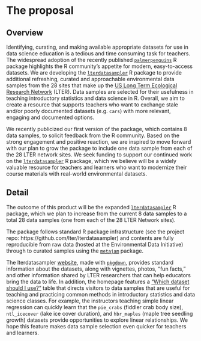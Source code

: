 # The proposal
<!--
This is where the proposal should be outlined. 
-->

## Overview
<!--
At a high-level address what your proposal is and how it will address the problem identified. Highlight any benefits to the R Community that follow from solving the problem. This should be your most compelling section.
-->

Identifying, curating, and making available appropriate datasets for use in data science education is a tedious and time consuming task for teachers. The widespread adoption of the recently published [`palmerpenguins`](https://allisonhorst.github.io/palmerpenguins/) R package highlights the R community's appetite for modern, easy-to-access datasets. We are developing the [`lterdatasampler`](https://lter.github.io/lterdatasampler/) R package to provide additional refreshing, curated and approachable environmental data samples from the 28 sites that make up the [US Long Term Ecological Research Network](https://lternet.edu/) (LTER). Data samples are selected for their usefulness in teaching introductory statistics and data science in R. Overall, we aim to create a resource that supports teachers who want to exchange stale and/or poorly documented datasets (e.g. `cars`) with more relevant, engaging and documented options. 

We recently publicized our first version of the package, which contains 8 data samples, to solicit feedback from the R community. Based on the strong engagement and positive reaction, we are inspired to move forward with our plan to grow the package to include one data sample from each of the 28 LTER network sites. We seek funding to support our continued work on the [`lterdatasampler`](https://lter.github.io/lterdatasampler/) R package, which we believe will be a widely valuable resource for teachers and learners who want to modernize their course materials with real-world environmental datasets. 

## Detail
<!--
Go into more detail about the specifics of the project and it delivers against the problem.

Depending on project type the detail section should include:

 - [ ] Minimum Viable Product
 - [ ] Architecture
 - [ ] Assumptions
-->

The outcome of this product will be the expanded [`lterdatasampler`](https://lter.github.io/lterdatasampler/) R package, which we plan to increase from the current 8 data samples to a total 28 data samples (one from each of the 28 LTER Network sites). 

The package follows standard R package infrastructure (see the project repo: https://github.com/lter/lterdatasampler) and contents are fully reproducible from raw data (hosted at the Environmental Data Initiative) through to curated samples using the [`metajam`](https://github.com/NCEAS/metajam) package. 

The lterdatasampler [website](https://lter.github.io/lterdatasampler/), made with [`pkgdown`](https://pkgdown.r-lib.org/), provides standard information about the datasets, along with vignettes, photos, "fun facts," and other information shared by LTER researchers that can help educators bring the data to life. In addition, the homepage features a ["Which dataset should I use?"](https://lter.github.io/lterdatasampler/#which-data-sample-should-i-use) table that directs visitors to data samples that are useful for teaching and practicing common methods in introductory statistics and data science classes. For example, the instructors teaching simple linear regression can quickly learn that the `pie_crabs` (fiddler crab body size), `ntl_icecover` (lake ice cover duration), and `hbr_maples` (maple tree seedling growth) datasets provide opportunities to explore linear relationships. We hope this feature makes data sample selection even quicker for teachers and learners. 